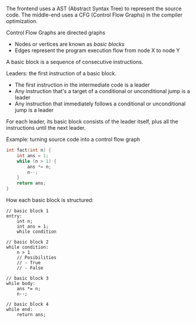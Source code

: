 <SmoothRender>

The frontend uses a AST (Abstract Syntax Tree) to represent the source code. The middle-end uses a CFG (Control Flow Graphs) in the compiler optimization.

Control Flow Graphs are directed graphs

- Nodes or vertices are known as _basic blocks_
- Edges represent the program execution flow from node X to node Y

A basic block is a sequence of consecutive instructions.

Leaders: the first instruction of a basic block.

- The first instruction in the intermediate code is a leader
- Any instruction that's a target of a conditional or unconditional jump is a leader
- Any instruction that immediately follows a conditional or unconditional jump is a leader

For each leader, its basic block consists of the leader itself, plus all the instructions until the next leader.

Example: turning source code into a control flow graph

```c
int fact(int n) {
	int ans = 1;
	while (n > 1) {
		ans *= n;
		n--;
	}
	return ans;
}
```

How each basic block is structured:

```tsx
// basic block 1
entry:
	int n;
	int ans = 1;
	while condition

// basic block 2
while condition:
	n > 1
	// Posibilities
	// - True
	// - False

// basic block 3
while body:
	ans *= n;
	n--;

// basic block 4
while end:
	return ans;
```

</SmoothRender>
